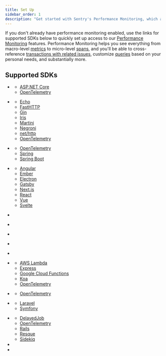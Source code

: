 ```yaml
---
title: Set Up
sidebar_order: 1
description: "Get started with Sentry's Performance Monitoring, which allows you to see macro-level metrics to micro-level spans, cross-reference transactions with related issues, and customize queries."
---
```


If you don't already have performance monitoring enabled, use the links for supported SDKs below to quickly set up access to our [Performance Monitoring](/product/performance/) features. Performance Monitoring helps you see everything from macro-level [metrics](/product/performance/metrics/) to micro-level [spans](/product/performance/event-detail/), and you'll be able to cross-reference [transactions with related issues](/product/performance/transaction-summary/), customize [queries](/product/discover-queries/query-builder/) based on your personal needs, and substantially more.

## Supported SDKs

- <PlatformLinkWithLogo platform="dotnet" url="/platforms/dotnet/performance" />

  - [ASP.NET Core](/platforms/dotnet/guides/aspnetcore/performance)
  - [OpenTelemetry](/platforms/dotnet/performance/instrumentation/opentelemetry/)

- <PlatformLinkWithLogo platform="go" url="/platforms/go/performance" />

  - [Echo](/platforms/go/guides/echo/performance/)
  - [FastHTTP](/platforms/go/guides/fasthttp/performance/)
  - [Gin](/platforms/go/guides/gin/performance/)
  - [Iris](/platforms/go/guides/iris/performance/)
  - [Martini](/platforms/go/guides/martini/performance/)
  - [Negroni](/platforms/go/guides/negroni/performance/)
  - [net/http](/platforms/go/guides/http/performance/)
  - [OpenTelemetry](/platforms/go/performance/instrumentation/opentelemetry/)

- <PlatformLinkWithLogo
    platform="java"
    label="Java/Kotlin/JVM"
    url="/platforms/java/performance"
  />

  - [OpenTelemetry](/platforms/java/performance/instrumentation/opentelemetry/)
  - [Spring](/platforms/java/guides/spring/performance/)
  - [Spring Boot](/platforms/java/guides/spring-boot/performance/)

- <PlatformLinkWithLogo
    platform="javascript"
    label="JavaScript"
    url="/platforms/javascript/performance"
  />

  - [Angular](/platforms/javascript/guides/angular/performance/)
  - [Ember](/platforms/javascript/guides/ember/performance/)
  - [Electron](/platforms/javascript/guides/electron/performance/)
  - [Gatsby](/platforms/javascript/guides/gatsby/performance/)
  - [Next.js](/platforms/javascript/guides/nextjs/performance/)
  - [React](/platforms/javascript/guides/react/performance/)
  - [Vue](/platforms/javascript/guides/vue/performance/)
  - [Svelte](/platforms/javascript/guides/svelte/performance/)

- <PlatformLinkWithLogo
    platform="android"
    url="/platforms/android/performance"
  />

- <PlatformLinkWithLogo
    platform="react-native"
    url="/platforms/react-native/performance"
  />

- <PlatformLinkWithLogo
    platform="apple"
    label="iOS"
    url="/platforms/apple/guides/ios/performance/"
  />

- <PlatformLinkWithLogo
    platform="flutter"
    url="/platforms/flutter/performance"
  />

- <PlatformLinkWithLogo platform="native" url="/platforms/native/performance" />

- <PlatformLinkWithLogo platform="javascript" url="/platforms/javascript/guides/node/performance" />

  - [AWS Lambda](/platforms/javascript/guides/aws-lambda/)
  - [Express](/platforms/javascript/guides/express/#monitor-performance)
  - [Google Cloud Functions](/platforms/javascript/guides/gcp-functions/)
  - [Koa](/platforms/javascript/guides/koa/#monitor-performance)
  - [OpenTelemetry](/platforms/javascript/guides/node/performance/instrumentation/opentelemetry/)

- <PlatformLinkWithLogo platform="python" url="/platforms/python/performance" />

  - [OpenTelemetry](/platforms/python/performance/instrumentation/opentelemetry/)

- <PlatformLinkWithLogo platform="php" url="/platforms/php/performance" />

  - [Laravel](/platforms/php/guides/laravel/performance/)
  - [Symfony](/platforms/php/guides/symfony/performance/)

- <PlatformLinkWithLogo platform="ruby" url="/platforms/ruby/performance" />

  - [DelayedJob](/platforms/ruby/guides/delayed_job/performance/)
  - [OpenTelemetry](/platforms/ruby/performance/instrumentation/opentelemetry/)
  - [Rails](/platforms/ruby/guides/rails/)
  - [Resque](/platforms/ruby/guides/resque/performance)
  - [Sidekiq](/platforms/ruby/guides/sidekiq/performance)

- <PlatformLinkWithLogo platform="rust" url="/platforms/rust/performance" />

- <PlatformLinkWithLogo platform="unity" url="/platforms/unity/performance" />
